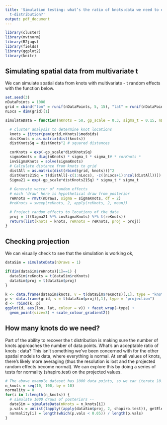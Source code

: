 ```yaml
---
title: 'Simulation testing: what’s the ratio of knots:data we need to estimate the
  t-distribution?'
output: pdf_document
---
```


```r
library(cluster)
library(mvtnorm)
library(R2jags)
library(fields)
library(ggplot2)
library(knitr)
```

## Simulating spatial data from multivariate t

We can simulate spatial data from knots with multivariate - t random effects with the function below. 

```r
set.seed(3)
nDataPoints = 1000
grid = cbind("lon" = runif(nDataPoints, 5, 15), "lat" = runif(nDataPoints, 5, 15))
nLocs = dim(grid)[1]

simulateData = function(nKnots = 50, gp_scale = 0.3, sigma_t = 0.15, nDraws = 1000) {

  # cluster analysis to determine knot locations
  knots = jitter(pam(grid,nKnots)$medoids)
  distKnots = as.matrix(dist(knots))
  distKnotsSq = distKnots^2 # squared distances

  corKnots = exp(-gp_scale*distKnotsSq)
  sigmaKnots = diag(nKnots) * sigma_t * sigma_t# * corKnots * 
  invSigmaKnots = solve(sigmaKnots)
  # Calculate distance from knots to grid
  distAll = as.matrix(dist(rbind(grid, knots)))^2
  distKnots21Sq = t(distAll[-c(1:nLocs), -c((nLocs+1):ncol(distAll))])
  Sigma21 = exp(-gp_scale*distKnots21Sq) * sigma_t * sigma_t
  
  # Generate vector of random effects
  # each 'draw' here is hypothetical draw from posterior
  reKnots = rmvt(nDraws, sigma = sigmaKnots, df = 2)
  #reKnots = sweep(reKnots, 2, apply(reKnots, 2, mean))

  # Project random effects to locations of the data
  proj = t((Sigma21 %*% invSigmaKnots) %*% t(reKnots))
  return(list(knots = knots, reKnots = reKnots, proj = proj))
}
```

## Checking projection

We can visually check to see that the simulation is working ok,  
```r
dataSim = simulateData(nDraws = 1)

if(dim(dataSim$reKnots)[1]==1) {
  dataSim$reKnots = t(dataSim$reKnots)
  dataSim$proj = t(dataSim$proj)
}

k <- data.frame(dataSim$knots, v = t(dataSim$reKnots)[,1], type = "knots")
p <- data.frame(grid, v = t(dataSim$proj)[,1], type = "projection")
d <- rbind(k, p)
ggplot(d, aes(lon, lat, colour = v)) + facet_wrap(~type) +
  geom_point(size=3) + scale_colour_gradient2()
```

## How many knots do we need? 

Part of the ability to recover the t distribution is making sure the number of knots approaches the number of data points. What's an acceptable ratio of knots : data? This isn't something we've been concerned with for the other spatial models to data, where everything is normal. At small values of knots, there's likely more averaging (thus the resolution is lost and the projected random effects become normal). We can explore this by doing a series of tests for normality (shapiro.test) on the projected values. 

```r

# The above example dataset has 1000 data points, so we can iterate 10:100 knots
n_knots = seq(10, 100, by = 10)
normality = 0
for(i in 1:length(n_knots)) {
  # simulate 1000 draws of posteriors -- 
  dataSim = simulateData(nKnots = n_knots[i])
  p.vals = unlist(lapply((apply(dataSim$proj, 2, shapiro.test)), getElement, "p.value"))
  normality[i] = length(which(p.vals < 0.05)) / length(p.vals)
}

```





